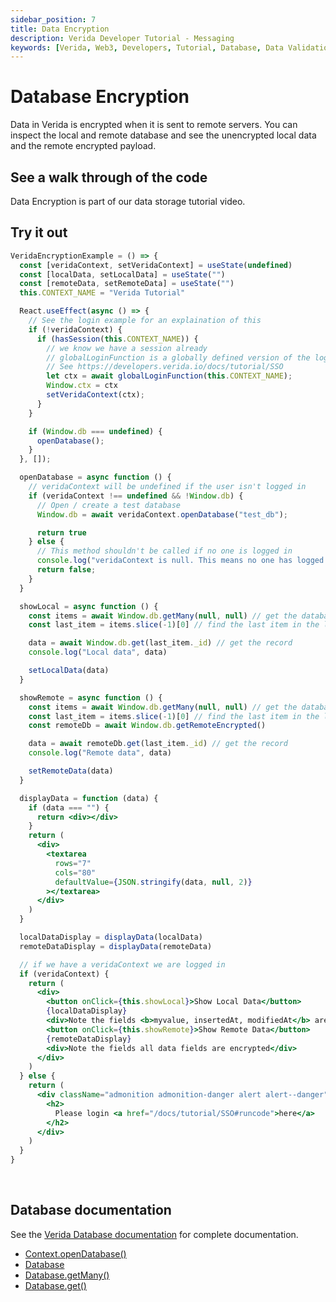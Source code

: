 ```yaml
---
sidebar_position: 7
title: Data Encryption
description: Verida Developer Tutorial - Messaging
keywords: [Verida, Web3, Developers, Tutorial, Database, Data Validation]
---
```


# Database Encryption

Data in Verida is encrypted when it is sent to remote servers.
You can inspect the local and remote database and see the unencrypted local data and the remote encrypted payload.

## See a walk through of the code

Data Encryption is part of our data storage tutorial video.

<ReactPlayer  
          light="/img/data_encryption.png"
          controls={true}
          playing={false} loop={false} 
          volume={1} muted={false}
          url='https://www.youtube.com/watch?v=jmWtvvkk4WE&t=118s' />


## Try it out


```jsx live
VeridaEncryptionExample = () => {
  const [veridaContext, setVeridaContext] = useState(undefined)
  const [localData, setLocalData] = useState("")
  const [remoteData, setRemoteData] = useState("")
  this.CONTEXT_NAME = "Verida Tutorial"

  React.useEffect(async () => {
    // See the login example for an explaination of this
    if (!veridaContext) {
      if (hasSession(this.CONTEXT_NAME)) {
        // we know we have a session already
        // globalLoginFunction is a globally defined version of the login function 
        // See https://developers.verida.io/docs/tutorial/SSO
        let ctx = await globalLoginFunction(this.CONTEXT_NAME);
        Window.ctx = ctx
        setVeridaContext(ctx);
      }
    }

    if (Window.db === undefined) {
      openDatabase();
    }
  }, []);

  openDatabase = async function () {
    // veridaContext will be undefined if the user isn't logged in
    if (veridaContext !== undefined && !Window.db) {
      // Open / create a test database
      Window.db = await veridaContext.openDatabase("test_db");

      return true
    } else {
      // This method shouldn't be called if no one is logged in
      console.log("veridaContext is null. This means no one has logged in")
      return false;
    }
  }

  showLocal = async function () {
    const items = await Window.db.getMany(null, null) // get the database items
    const last_item = items.slice(-1)[0] // find the last item in the list

    data = await Window.db.get(last_item._id) // get the record
    console.log("Local data", data)

    setLocalData(data)
  }

  showRemote = async function () {
    const items = await Window.db.getMany(null, null) // get the database items
    const last_item = items.slice(-1)[0] // find the last item in the list
    const remoteDb = await Window.db.getRemoteEncrypted()

    data = await remoteDb.get(last_item._id) // get the record
    console.log("Remote data", data)

    setRemoteData(data)
  }

  displayData = function (data) {
    if (data === "") {
      return <div></div>
    }
    return (
      <div>
        <textarea
          rows="7"
          cols="80"
          defaultValue={JSON.stringify(data, null, 2)}
        ></textarea>
      </div>
    )
  }

  localDataDisplay = displayData(localData)
  remoteDataDisplay = displayData(remoteData)

  // if we have a veridaContext we are logged in
  if (veridaContext) {
    return (
      <div>
        <button onClick={this.showLocal}>Show Local Data</button>
        {localDataDisplay}
        <div>Note the fields <b>myvalue, insertedAt, modifiedAt</b> are unencrypted</div>
        <button onClick={this.showRemote}>Show Remote Data</button>
        {remoteDataDisplay}
        <div>Note the fields all data fields are encrypted</div>
      </div>
    )
  } else {
    return (
      <div className="admonition admonition-danger alert alert--danger">
        <h2>
          Please login <a href="/docs/tutorial/SSO#runcode">here</a>
        </h2>
      </div>
    )
  }
}
```

<!-- this is a target so we can link to the end of the code block -->

<a name="runcode">&nbsp;</a>

## Database documentation

See the [Verida Database documentation](/client-sdk/data.md) for complete documentation.

* [Context.openDatabase()](/docs/api/verida-js/classes/verida_client_ts.Context/#opendatabase)
* [Database](/docs/api/verida-js/interfaces/verida_client_ts.Database)
* [Database.getMany()](/docs/api/verida-js/interfaces/verida_client_ts.Database#getmany)
* [Database.get()](http://localhost:3000/docs/api/verida-js/interfaces/verida_client_ts.Database#get)


